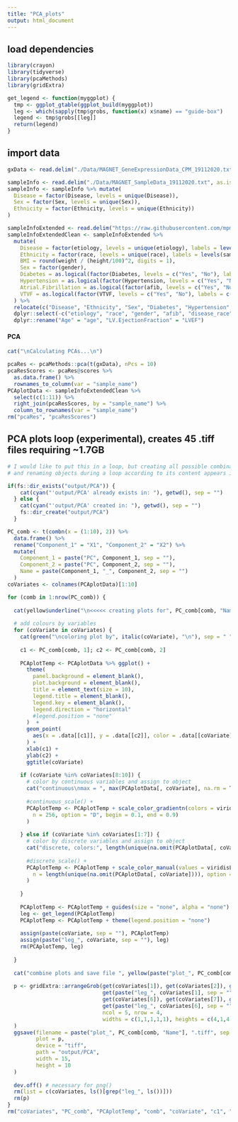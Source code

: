 ```yaml
---
title: "PCA_plots"
output: html_document
---
```

## load dependencies
```r
library(crayon)
library(tidyverse)
library(pcaMethods)
library(gridExtra)

get_legend <- function(myggplot) {
  tmp <- ggplot_gtable(ggplot_build(myggplot))
  leg <- which(sapply(tmp$grobs, function(x) x$name) == "guide-box")
  legend <- tmp$grobs[[leg]]
  return(legend)
}
```

## import data
```r
gxData <- read.delim("./Data/MAGNET_GeneExpressionData_CPM_19112020.txt", as.is = T, row.names = 1)

sampleInfo <- read.delim("./Data/MAGNET_SampleData_19112020.txt", as.is = T, row.names = 1)
sampleInfo <- sampleInfo %>% mutate(
  Disease = factor(Disease, levels = unique(Disease)),
  Sex = factor(Sex, levels = unique(Sex)),
  Ethnicity = factor(Ethnicity, levels = unique(Ethnicity))
)

sampleInfoExtended <- read.delim("https://raw.githubusercontent.com/mpmorley/MAGNet/master/phenoData.csv", sep = ",", as.is = T)
sampleInfoExtendedClean <- sampleInfoExtended %>% 
  mutate(
    Disease = factor(etiology, levels = unique(etiology), labels = levels(sampleInfo$Disease)),
    Ethnicity = factor(race, levels = unique(race), labels = levels(sampleInfo$Ethnicity)),
    BMI = round(weight / (height/100)^2, digits = 1),
    Sex = factor(gender),
    Diabetes = as.logical(factor(Diabetes, levels = c("Yes", "No"), labels = c("TRUE", "FALSE"))),
    Hypertension = as.logical(factor(Hypertension, levels = c("Yes", "No"), labels = c("TRUE", "FALSE"))),
    Atrial.Fibrillation = as.logical(factor(afib, levels = c("Yes", "No"), labels = c("TRUE", "FALSE"))),
    VTVF = as.logical(factor(VTVF, levels = c("Yes", "No"), labels = c("TRUE", "FALSE")))
  ) %>% 
  relocate(c("Disease", "Ethnicity", "Sex", "Diabetes", "Hypertension", "Atrial.Fibrillation", "VTVF", "BMI", "age", "LVEF"), .after = "sample_name") %>% 
  dplyr::select(-c("etiology", "race", "gender", "afib", "disease_race")) %>%
  dplyr::rename("Age" = "age", "LV.EjectionFraction" = "LVEF")
```

#### PCA
```r
cat("\nCalculating PCAs...\n")

pcaRes <- pcaMethods::pca(t(gxData), nPcs = 10)
pcaResScores <- pcaRes@scores %>%
  as.data.frame() %>%
  rownames_to_column(var = "sample_name")
PCAplotData <- sampleInfoExtendedClean %>%
  select(c(1:11)) %>%
  right_join(pcaResScores, by = "sample_name") %>%
  column_to_rownames(var = "sample_name")
rm("pcaRes", "pcaResScores")
```

## PCA plots loop (experimental), creates 45 .tiff files requiring ~1.7GB
```r
# I would like to put this in a loop, but creating all possible combinations without duplication or combining a PC with itself seems difficult
# and renaming objects during a loop according to its content appears impossible

if(fs::dir_exists("output/PCA")) {
    cat(cyan("'output/PCA' already exists in: "), getwd(), sep = "")
  } else {
    cat(cyan("'output/PCA' created in: "), getwd(), sep = "")
    fs::dir_create("output/PCA")
  }

PC_comb <- t(combn(x = (1:10), 2)) %>%
  data.frame() %>%
  rename("Component_1" = "X1", "Component_2" = "X2") %>%
  mutate(
    Component_1 = paste("PC", Component_1, sep = ""),
    Component_2 = paste("PC", Component_2, sep = ""),
    Name = paste(Component_1, "_", Component_2, sep = "")
  )
coVariates <- colnames(PCAplotData)[1:10]

for (comb in 1:nrow(PC_comb)) {
  
  cat(yellow$underline("\n<<<<< creating plots for", PC_comb[comb, "Name"], ">>>>>\n"), sep = " ")
  
  # add colours by variables
  for (coVariate in coVariates) {
    cat(green("\ncoloring plot by", italic(coVariate), "\n"), sep = " ")
    
    c1 <- PC_comb[comb, 1]; c2 <- PC_comb[comb, 2]
    
    PCAplotTemp <- PCAplotData %>% ggplot() +
      theme(
        panel.background = element_blank(),
        plot.background = element_blank(),
        title = element_text(size = 10),
        legend.title = element_blank(),
        legend.key = element_blank(),
        legend.direction = "horizontal"
        #legend.position = "none"
      )  + 
      geom_point(
        aes(x = .data[[c1]], y = .data[[c2]], color = .data[[coVariate]], size = 3, alpha = 0.5, stroke = 1.1)
      ) +
      xlab(c1) +
      ylab(c2) + 
      ggtitle(coVariate)
    
    if (coVariate %in% coVariates[8:10]) {
      # color by continuous variables and assign to object
      cat("continuous\nmax = ", max(PCAplotData[, coVariate], na.rm = T), "\nmin = ", min(PCAplotData[, coVariate], na.rm = T), "\ncolors:", round(max(PCAplotData[, coVariate], na.rm = T) + 0.5, digits = 0) - round(min(PCAplotData[, coVariate], na.rm = T) - 0.5, digits = 0), "\n")
      
      #continuous_scale() +
      PCAplotTemp <- PCAplotTemp + scale_color_gradientn(colors = viridisLite::viridis(
        n = 256, option = "D", begin = 0.1, end = 0.9)
      )
      
    } else if (coVariate %in% coVariates[1:7]) {
      # color by discrete variables and assign to object
      cat("discrete, colors:", length(unique(na.omit(PCAplotData[, coVariate]))), "\n")
      
      #discrete_scale() +
      PCAplotTemp <- PCAplotTemp + scale_color_manual(values = viridisLite::viridis(
        n = length(unique(na.omit(PCAplotData[, coVariate]))), option = "D", begin = 0.1, end = 0.9)
      )
      
    }
    
    PCAplotTemp <- PCAplotTemp + guides(size = "none", alpha = "none")
    leg <- get_legend(PCAplotTemp)
    PCAplotTemp <- PCAplotTemp + theme(legend.position = "none")
    
    assign(paste(coVariate, sep = ""), PCAplotTemp)
    assign(paste("leg_", coVariate, sep = ""), leg)
    rm(PCAplotTemp, leg)
    
  }
  
  cat("combine plots and save file ", yellow(paste("plot_", PC_comb[comb, "Name"], ".png", sep = "")), "\nfile path: ", getwd(), "\n\n", sep = "")
  
  p <- gridExtra::arrangeGrob(get(coVariates[1]), get(coVariates[2]), get(coVariates[3]), get(coVariates[4]), get(coVariates[5]),
                              get(paste("leg_", coVariates[1], sep = "")), get(paste("leg_", coVariates[2], sep = "")), get(paste("leg_", coVariates[3], sep = "")), get(paste("leg_", coVariates[4], sep = "")), get(paste("leg_", coVariates[5], sep = "")), 
                              get(coVariates[6]), get(coVariates[7]), get(coVariates[8]), get(coVariates[9]), get(coVariates[10]),
                              get(paste("leg_", coVariates[6], sep = "")), get(paste("leg_", coVariates[7], sep = "")), get(paste("leg_", coVariates[8], sep = "")), get(paste("leg_", coVariates[9], sep = "")), get(paste("leg_", coVariates[10], sep = "")),
                              ncol = 5, nrow = 4,
                              widths = c(1,1,1,1,1), heights = c(4,1,4,1)
  )
  ggsave(filename = paste("plot_", PC_comb[comb, "Name"], ".tiff", sep = ""),
         plot = p,
         device = "tiff",
         path = "output/PCA",
         width = 15,
         height = 10
  )
  
  dev.off() # necessary for png()
  rm(list = c(coVariates, ls()[grep("leg_", ls())]))
  rm(p)
}
rm("coVariates", "PC_comb", "PCAplotTemp", "comb", "coVariate", "c1", "c2")
```